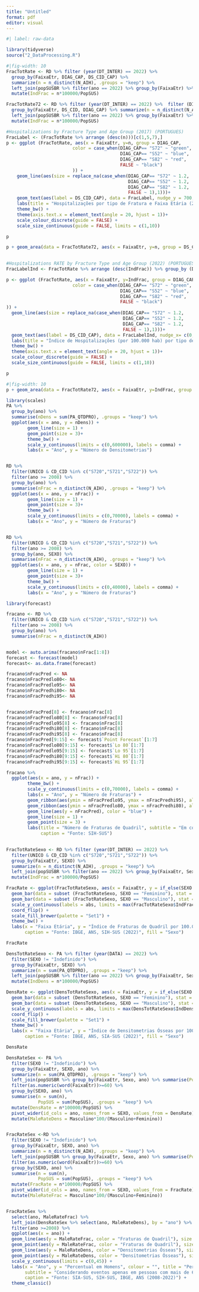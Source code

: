 ```yaml
---
title: "Untitled"
format: pdf
editor: visual
---
```


```r
#| label: raw-data

library(tidyverse)
source("2_DataProcessing.R")

```

```r
#|fig-width: 10
FracTotRate <- RD %>% filter (year(DT_INTER) == 2022) %>% 
  group_by(FaixaEtr, DIAG_CAP, DS_CID_CAP) %>%
  summarize(n = n_distinct(N_AIH), .groups = "keep") %>% 
  left_join(popSUSBR %>% filter(ano == 2022) %>% group_by(FaixaEtr) %>% summarise(PopSUS = sum(PopSUS)), by = "FaixaEtr") %>%
  mutate(IndFrac = n*100000/PopSUS)

FracTotRate72 <- RD %>% filter (year(DT_INTER) == 2022) %>%  filter (DIAG_CAP =="S72")%>%
  group_by(FaixaEtr, DS_CID, DIAG_CAP) %>% summarize(n = n_distinct(N_AIH), .groups = "keep") %>% 
  left_join(popSUSBR %>% filter(ano == 2022) %>% group_by(FaixaEtr) %>% summarise(PopSUS = sum(PopSUS)), by = "FaixaEtr") %>%
  mutate(IndFrac = n*100000/PopSUS)

#Hospitalizations by Fracture Type and Age Group (2017) (PORTUGUES)
FracLabel <- (FracTotRate %>% arrange (desc(n)))[c(1,5,7),]
p <- ggplot (FracTotRate, aes(x = FaixaEtr, y=n, group = DIAG_CAP,
                         color = case_when(DIAG_CAP== "S72" ~ "green",
                                           DIAG_CAP== "S52" ~ "blue",
                                           DIAG_CAP== "S82" ~ "red",
                                           FALSE ~ "black")
                         )) +
    geom_line(aes(size = replace_na(case_when(DIAG_CAP== "S72" ~ 1.2,
                                              DIAG_CAP== "S52" ~ 1.2,
                                              DIAG_CAP== "S82" ~ 1.2,
                                              FALSE ~ 1),1)))+
    geom_text(aes(label = DS_CID_CAP), data = FracLabel, nudge_y = 700, nudge_x = c(-1,0,2), color = "black") +
    labs(title = "Hospitalizações por tipo de Fratura e Faixa Etária (2022)", x = "Faixa Etária", y = "Hospitalizações", caption = "Fonte: SIH-DATASUS") +
    theme_bw() +
    theme(axis.text.x = element_text(angle = 20, hjust = 1))+
    scale_colour_discrete(guide = FALSE) +
    scale_size_continuous(guide = FALSE, limits = c(1,10))

p

p + geom_area(data = FracTotRate72, aes(x = FaixaEtr, y=n, group = DS_CID, fill = DS_CID), position = "stack", stat = "identity", alpha = 0.5) +labs(fill = "Tipo de fratura Femoral")
  

```

```r
#Hospitalizations RATE by Fracture Type and Age Group (2022) (PORTUGUES)
FracLabelInd <- FracTotRate %>% arrange (desc(IndFrac)) %>% group_by (DIAG_CAP) %>% filter(DIAG_CAP %in% c("S72", "S52", "S82")) %>% slice (1) 

p <- ggplot (FracTotRate, aes(x = FaixaEtr, y=IndFrac, group = DIAG_CAP,
                         color = case_when(DIAG_CAP== "S72" ~ "green",
                                           DIAG_CAP== "S52" ~ "blue",
                                           DIAG_CAP== "S82" ~ "red",
                                           FALSE ~ "black")
)) +
  geom_line(aes(size = replace_na(case_when(DIAG_CAP== "S72" ~ 1.2,
                                            DIAG_CAP== "S52" ~ 1.2,
                                            DIAG_CAP== "S82" ~ 1.2,
                                            FALSE ~ 1),1)))+
  geom_text(aes(label = DS_CID_CAP), data = FracLabelInd, nudge_x= c(0,-1,3), nudge_y = c(50, 30, 50), color = "black") +
  labs(title = "Índice de Hospitalizações (por 100.000 hab) por tipo de Fratura e Faixa Etária (2022)", x = "Faixa Etária", y = "Índice de Hospitalizações (por 100.000 hab.)", caption = "Fonte: SIH-DATASUS, IBGE, ANS") +
  theme_bw() +
  theme(axis.text.x = element_text(angle = 20, hjust = 1))+
  scale_colour_discrete(guide = FALSE) +
  scale_size_continuous(guide = FALSE, limits = c(1,10))

p
```

```r
#|fig-width: 10
p + geom_area(data = FracTotRate72, aes(x = FaixaEtr, y=IndFrac, group = DS_CID, fill = DS_CID), position = "stack", stat = "identity", alpha = 0.5) +labs(fill = "Tipo de fratura Femoral")


```

```r
library(scales)
PA %>% 
  group_by(ano) %>% 
  summarise(nDens = sum(PA_QTDPRO), .groups = "keep") %>% 
  ggplot(aes(x = ano, y = nDens)) +
        geom_line(size = 1) +
        geom_point(size = 3)+
        theme_bw() + 
        scale_y_continuous(limits = c(0,600000), labels = comma) +
        labs(x = "Ano", y = "Número de Densitometrias")


RD %>% 
  filter(UNICO & CD_CID %in% c("S720","S721","S722")) %>% 
  filter(ano >= 2008) %>% 
  group_by(ano) %>% 
  summarise(nFrac = n_distinct(N_AIH), .groups = "keep") %>% 
  ggplot(aes(x = ano, y = nFrac)) +
        geom_line(size = 1) +
        geom_point(size = 3)+
        theme_bw() +
        scale_y_continuous(limits = c(0,70000), labels = comma) +
        labs(x = "Ano", y = "Número de Fraturas")


RD %>% 
  filter(UNICO & CD_CID %in% c("S720","S721","S722")) %>% 
  filter(ano >= 2008) %>% 
  group_by(ano, SEXO) %>% 
  summarise(nFrac = n_distinct(N_AIH), .groups = "keep") %>% 
  ggplot(aes(x = ano, y = nFrac, color = SEXO)) +
        geom_line(size = 1) +
        geom_point(size = 3)+
        theme_bw() +
        scale_y_continuous(limits = c(0,40000), labels = comma) +
        labs(x = "Ano", y = "Número de Fraturas")


```

```r
library(forecast)

fracano <- RD %>% 
  filter(UNICO & CD_CID %in% c("S720","S721","S722")) %>% 
  filter(ano >= 2008) %>% 
  group_by(ano) %>% 
  summarise(nFrac = n_distinct(N_AIH))


model <- auto.arima(fracano$nFrac[1:8])
forecast <- forecast(model)
forecast<- as.data.frame(forecast)

fracano$nFracPred <- NA
fracano$nFracPredlo80<- NA
fracano$nFracPredlo95<- NA
fracano$nFracPredhi80<- NA
fracano$nFracPredhi95<- NA


fracano$nFracPred[8] <- fracano$nFrac[8]
fracano$nFracPredlo80[8] <- fracano$nFrac[8]
fracano$nFracPredlo95[8] <- fracano$nFrac[8]
fracano$nFracPredhi80[8] <- fracano$nFrac[8]
fracano$nFracPredhi95[8] <- fracano$nFrac[8]
fracano$nFracPred[9:15] <- forecast$`Point Forecast`[1:7]
fracano$nFracPredlo80[9:15] <- forecast$`Lo 80`[1:7]
fracano$nFracPredlo95[9:15] <- forecast$`Lo 95`[1:7]
fracano$nFracPredhi80[9:15] <- forecast$`Hi 80`[1:7]
fracano$nFracPredhi95[9:15] <- forecast$`Hi 95`[1:7]

fracano %>% 
  ggplot(aes(x = ano, y = nFrac)) +
        theme_bw() +
        scale_y_continuous(limits = c(0,70000), labels = comma) +
        labs(x = "Ano", y = "Número de Fraturas") +
        geom_ribbon(aes(ymin = nFracPredlo95, ymax = nFracPredhi95), alpha = 0.5, fill = "darkgray") +
        geom_ribbon(aes(ymin = nFracPredlo80, ymax = nFracPredhi80), alpha = 1, fill = "darkgray") +
        geom_line(aes(y = nFracPred), color = "blue") +
        geom_line(size = 1) +
        geom_point(size = 3) +
        labs(title = "Número de Fraturas de Quadril", subtitle = "Em comparação com um modelo ARIMA utilizando dados de 2008 a 2015",
             caption = "Fonte: SIH-SUS")
        

```

```r
FracTotRateSexo <- RD %>% filter (year(DT_INTER) == 2022) %>% 
  filter(UNICO & CD_CID %in% c("S720","S721","S722")) %>% 
  group_by(FaixaEtr, SEXO) %>%
  summarize(n = n_distinct(N_AIH), .groups = "keep") %>% 
  left_join(popSUSBR %>% filter(ano == 2022) %>% group_by(FaixaEtr, Sexo) %>% summarise(PopSUS = sum(PopSUS), .groups = "keep"), by = c("FaixaEtr", "SEXO" = "Sexo")) %>%
  mutate(IndFrac = n*100000/PopSUS)

FracRate <- ggplot(FracTotRateSexo, aes(x = FaixaEtr, y = if_else(SEXO == "Masculino", -IndFrac,IndFrac), fill = SEXO)) + 
  geom_bar(data = subset (FracTotRateSexo, SEXO == "Feminino"), stat = "identity") + 
  geom_bar(data = subset (FracTotRateSexo, SEXO == "Masculino"), stat = "identity") + 
  scale_y_continuous(labels = abs, limits = max(FracTotRateSexo$IndFrac) * c(-1,1))  + 
  coord_flip() + 
  scale_fill_brewer(palette = "Set1") + 
  theme_bw() +
  labs(x = "Faixa Etária", y = "Índice de Fraturas de Quadril por 100.000 habitantes", title = "Índice de Fraturas de Quadril por Faixa Etária e Sexo",
       caption = "Fonte: IBGE, ANS, SIH-SUS (2022)", fill = "Sexo")

FracRate

```

```r
DensTotRateSexo <- PA %>% filter (year(DATA) == 2022) %>% 
  filter(SEXO != "Indefinido") %>% 
  group_by(FaixaEtr, SEXO) %>%
  summarize(n = sum(PA_QTDPRO), .groups = "keep") %>% 
  left_join(popSUSBR %>% filter(ano == 2022) %>% group_by(FaixaEtr, Sexo) %>% summarise(PopSUS = sum(PopSUS), .groups = "keep"), by = c("FaixaEtr", "SEXO" = "Sexo")) %>%
  mutate(IndDens = n*100000/PopSUS)

DensRate <- ggplot(DensTotRateSexo, aes(x = FaixaEtr, y = if_else(SEXO == "Masculino", -IndDens,IndDens), fill = SEXO)) + 
  geom_bar(data = subset (DensTotRateSexo, SEXO == "Feminino"), stat = "identity") + 
  geom_bar(data = subset (DensTotRateSexo, SEXO == "Masculino"), stat = "identity") + 
  scale_y_continuous(labels = abs, limits = max(DensTotRateSexo$IndDens) * c(-1,1))  + 
  coord_flip() + 
  scale_fill_brewer(palette = "Set1") + 
  theme_bw() +
  labs(x = "Faixa Etária", y = "Índice de Densitometrias Ósseas por 100.000 habitantes", title = "Índice de Densitometrias Ósseas por Faixa Etária e Sexo",
       caption = "Fonte: IBGE, ANS, SIA-SUS (2022)", fill = "Sexo")

DensRate


```

```r

DensRateSex <- PA %>% 
  filter(SEXO != "Indefinido") %>% 
  group_by(FaixaEtr, SEXO, ano) %>%
  summarize(n = sum(PA_QTDPRO), .groups = "keep") %>% 
  left_join(popSUSBR %>% group_by(FaixaEtr, Sexo, ano) %>% summarise(PopSUS = sum(PopSUS), .groups = "keep"), by = c("FaixaEtr", "SEXO" = "Sexo", "ano")) %>% 
  filter(as.numeric(word(FaixaEtr))>=60) %>% 
  group_by(SEXO, ano) %>% 
  summarise(n = sum(n),
            PopSUS = sum(PopSUS), .groups = "keep") %>% 
  mutate(DensRate = n*100000/PopSUS) %>% 
  pivot_wider(id_cols = ano, names_from = SEXO, values_from = DensRate) %>% 
  mutate(MaleRateDens = Masculino*100/(Masculino+Feminino))


FracRateSex <-RD %>% 
  filter(SEXO != "Indefinido") %>% 
  group_by(FaixaEtr, SEXO, ano) %>%
  summarize(n = n_distinct(N_AIH), .groups = "keep") %>% 
  left_join(popSUSBR %>% group_by(FaixaEtr, Sexo, ano) %>% summarise(PopSUS = sum(PopSUS), .groups = "keep"), by = c("FaixaEtr", "SEXO" = "Sexo", "ano")) %>% 
  filter(as.numeric(word(FaixaEtr))>=60) %>% 
  group_by(SEXO, ano) %>% 
  summarise(n = sum(n),
            PopSUS = sum(PopSUS), .groups = "keep") %>% 
  mutate(FracRate = n*100000/PopSUS) %>% 
  pivot_wider(id_cols = ano, names_from = SEXO, values_from = FracRate) %>% 
  mutate(MaleRateFrac = Masculino*100/(Masculino+Feminino))


FracRateSex %>% 
  select(ano, MaleRateFrac) %>% 
  left_join(DensRateSex %>% select(ano, MaleRateDens), by = "ano") %>% 
  filter(ano >=2008) %>% 
  ggplot(aes(x = ano)) +
  geom_line(aes(y = MaleRateFrac, color = "Fraturas de Quadril"), size = 1) +
  geom_point(aes(y = MaleRateFrac, color = "Fraturas de Quadril"), size = 2) +
  geom_line(aes(y = MaleRateDens, color = "Densitometrias Ósseas"), size = 1) +
  geom_point(aes(y = MaleRateDens, color = "Densitometrias Ósseas"), size = 2) +
  scale_y_continuous(limits = c(0,45)) +
  labs(x = "Ano", y = "Percentual em Homens", colour = "", title = "Percentual de Fraturas de Quadril e Densitometrias Ósseas em homens",
       subtitle = "Considerando eventos apenas em pessoas com mais de 60 anos de idade",
       caption = "Fonte: SIA-SUS, SIH-SUS, IBGE, ANS (2008-2022)") +
  theme_classic()
  

```
